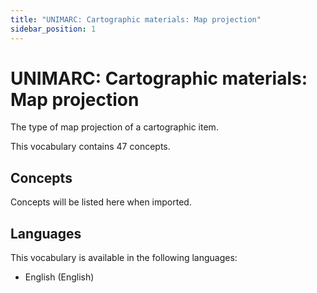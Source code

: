 ```yaml
---
title: "UNIMARC: Cartographic materials: Map projection"
sidebar_position: 1
---
```


# UNIMARC: Cartographic materials: Map projection

The type of map projection of a cartographic item.

This vocabulary contains 47 concepts.

## Concepts

Concepts will be listed here when imported.

## Languages

This vocabulary is available in the following languages:
- English (English)
